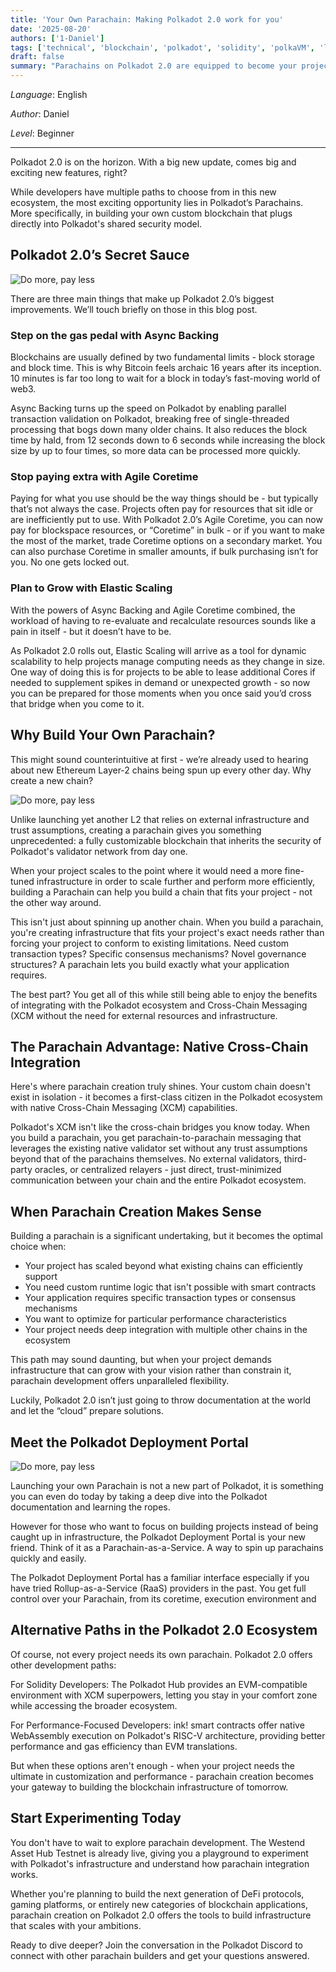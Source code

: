 ```yaml
---
title: 'Your Own Parachain: Making Polkadot 2.0 work for you'
date: '2025-08-20'
authors: ['1-Daniel']
tags: ['technical', 'blockchain', 'polkadot', 'solidity', 'polkaVM', 'lang-en']
draft: false
summary: "Parachains on Polkadot 2.0 are equipped to become your project's workhorse. Find out what new innovations are coming to Parachains with Polkadot's biggest upcoming update"
---
```


_Language_: English

_Author_: Daniel

_Level_: Beginner

-----

Polkadot 2.0 is on the horizon. With a big new update, comes big and exciting new features, right?

While developers have multiple paths to choose from in this new ecosystem, the most exciting opportunity lies in Polkadot’s Parachains. More specifically, in building your own custom blockchain that plugs directly into Polkadot's shared security model.

## Polkadot 2.0’s Secret Sauce

![Do more, pay less](/static/images/polkadot/blog/graphics/do-more-pay-less.png)

There are three main things that make up Polkadot 2.0’s biggest improvements. We’ll touch briefly on those in this blog post.

### Step on the gas pedal with Async Backing

Blockchains are usually defined by two fundamental limits - block storage and block time. This is why Bitcoin feels archaic 16 years after its inception. 10 minutes is far too long to wait for a block in today’s fast-moving world of web3.

Async Backing turns up the speed on Polkadot by enabling parallel transaction validation on Polkadot, breaking free of single-threaded processing that bogs down many older chains. It also reduces the block time by hald, from 12 seconds down to 6 seconds while increasing the block size by up to four times, so more data can be processed more quickly.

### Stop paying extra with Agile Coretime

Paying for what you use should be the way things should be - but typically that’s not always the case. Projects often pay for resources that sit idle or are inefficiently put to use. With Polkadot 2.0’s Agile Coretime, you can now pay for blockspace resources, or “Coretime” in bulk - or if you want to make the most of the market, trade Coretime options on a secondary market. You can also purchase Coretime in smaller amounts, if bulk purchasing isn’t for you. No one gets locked out.

### Plan to Grow with Elastic Scaling

With the powers of Async Backing and Agile Coretime combined, the workload of having to re-evaluate and recalculate resources sounds like a pain in itself - but it doesn’t have to be.

As Polkadot 2.0 rolls out, Elastic Scaling will arrive as a tool for dynamic scalability to help projects manage computing needs as they change in size. One way of doing this is for projects to be able to lease additional Cores if needed to supplement spikes in demand or unexpected growth - so now you can be prepared for those moments when you once said you’d cross that bridge when you come to it.

## Why Build Your Own Parachain?

This might sound counterintuitive at first - we’re already used to hearing about new Ethereum Layer-2 chains being spun up every other day. Why create a new chain?

![Do more, pay less](/static/images/polkadot/blog/graphics/l2-vs-parachain.png)

Unlike launching yet another L2 that relies on external infrastructure and trust assumptions, creating a parachain gives you something unprecedented: a fully customizable blockchain that inherits the security of Polkadot's validator network from day one.

When your project scales to the point where it would need a more fine-tuned infrastructure in order to scale further and perform more efficiently, building a Parachain can help you build a chain that fits your project - not the other way around.

This isn't just about spinning up another chain. When you build a parachain, you're creating infrastructure that fits your project's exact needs rather than forcing your project to conform to existing limitations. Need custom transaction types? Specific consensus mechanisms? Novel governance structures? A parachain lets you build exactly what your application requires.

The best part? You get all of this while still being able to enjoy the benefits of integrating with the Polkadot ecosystem and Cross-Chain Messaging (XCM without the need for external resources and infrastructure.

## The Parachain Advantage: Native Cross-Chain Integration

Here's where parachain creation truly shines. Your custom chain doesn't exist in isolation - it becomes a first-class citizen in the Polkadot ecosystem with native Cross-Chain Messaging (XCM) capabilities.

Polkadot's XCM isn't like the cross-chain bridges you know today. When you build a parachain, you get parachain-to-parachain messaging that leverages the existing native validator set without any trust assumptions beyond that of the parachains themselves. No external validators, third-party oracles, or centralized relayers - just direct, trust-minimized communication between your chain and the entire Polkadot ecosystem.

## When Parachain Creation Makes Sense

Building a parachain is a significant undertaking, but it becomes the optimal choice when:

- Your project has scaled beyond what existing chains can efficiently support
- You need custom runtime logic that isn't possible with smart contracts
- Your application requires specific transaction types or consensus mechanisms
- You want to optimize for particular performance characteristics
- Your project needs deep integration with multiple other chains in the ecosystem

This path may sound daunting, but when your project demands infrastructure that can grow with your vision rather than constrain it, parachain development offers unparalleled flexibility.

Luckily, Polkadot 2.0 isn’t just going to throw documentation at the world and let the “cloud” prepare solutions.

## Meet the Polkadot Deployment Portal

![Do more, pay less](/static/images/polkadot/blog/graphics/pdp-mockup.png)

Launching your own Parachain is not a new part of Polkadot, it is something you can even do today by taking a deep dive into the Polkadot documentation and learning the ropes.

However for those who want to focus on building projects instead of being caught up in infrastructure, the Polkadot Deployment Portal is your new friend. Think of it as a Parachain-as-a-Service. A way to spin up parachains quickly and easily.

The Polkadot Deployment Portal has a familiar interface especially if you have tried Rollup-as-a-Service (RaaS) providers in the past. You get full control over your Parachain, from its coretime, execution environment and 

## Alternative Paths in the Polkadot 2.0 Ecosystem

Of course, not every project needs its own parachain. Polkadot 2.0 offers other development paths:

For Solidity Developers: The Polkadot Hub provides an EVM-compatible environment with XCM superpowers, letting you stay in your comfort zone while accessing the broader ecosystem.

For Performance-Focused Developers: ink! smart contracts offer native WebAssembly execution on Polkadot's RISC-V architecture, providing better performance and gas efficiency than EVM translations.

But when these options aren't enough - when your project needs the ultimate in customization and performance - parachain creation becomes your gateway to building the blockchain infrastructure of tomorrow.

## Start Experimenting Today

You don't have to wait to explore parachain development. The Westend Asset Hub Testnet is already live, giving you a playground to experiment with Polkadot's infrastructure and understand how parachain integration works.

Whether you're planning to build the next generation of DeFi protocols, gaming platforms, or entirely new categories of blockchain applications, parachain creation on Polkadot 2.0 offers the tools to build infrastructure that scales with your ambitions.

Ready to dive deeper? Join the conversation in the Polkadot Discord to connect with other parachain builders and get your questions answered.